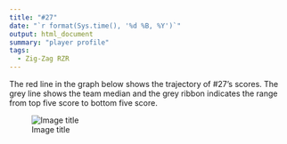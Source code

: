 ```yaml
---
title: "#27"
date: "`r format(Sys.time(), '%d %B, %Y')`"
output: html_document
summary: "player profile"
tags:
  - Zig-Zag RZR
---
```


The red line in the graph below shows the trajectory of #27's scores. The grey line shows the team median and the grey ribbon indicates the range from top five score to bottom five score.

![Image title](27.jpg)
